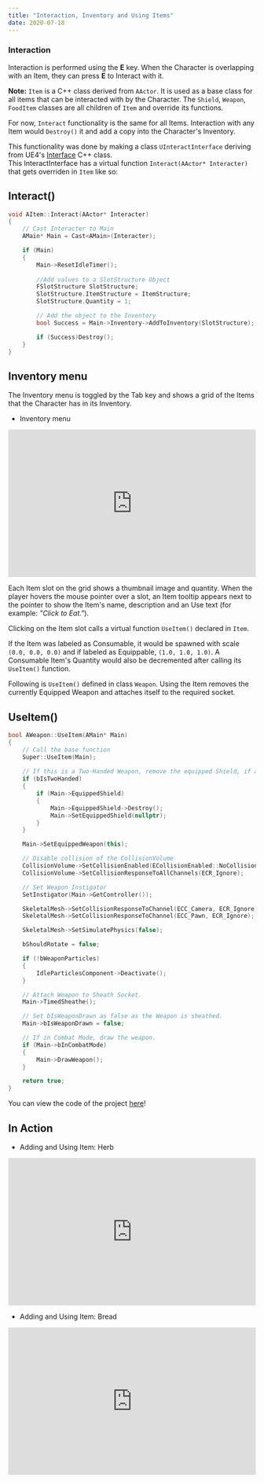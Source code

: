 ---
title: "Interaction, Inventory and Using Items"
date: 2020-07-18
---



### Interaction

Interaction is performed using the **E** key. When the Character is overlapping with an Item, they can press **E** to Interact with it.

**Note:** `Item` is a C++ class derived from `AActor`. It is used as a base class for all items that can be interacted with by the Character.
The `Shield`, `Weapon`, `FoodItem` classes are all children of `Item` and override its functions.

For now, `Interact` functionality is the same for all Items. Interaction with any Item would `Destroy()` it and add a copy into the Character's 
Inventory.

This functionality was done by making a class `UInteractInterface` deriving from UE4's 
[Interface](https://docs.unrealengine.com/en-US/Programming/UnrealArchitecture/Reference/Interfaces/index.html) C++ class.  
This InteractInterface has a virtual function `Interact(AActor* Interacter)` that gets overriden in `Item` like so:

## Interact()
```cpp
void AItem::Interact(AActor* Interacter)
{
	// Cast Interacter to Main
	AMain* Main = Cast<AMain>(Interacter);

	if (Main)
	{
		Main->ResetIdleTimer();
		
		//Add values to a SlotStructure Object
		FSlotStructure SlotStructure;
		SlotStructure.ItemStructure = ItemStructure;
		SlotStructure.Quantity = 1;

		// Add the object to the Inventory
		bool Success = Main->Inventory->AddToInventory(SlotStructure);

		if (Success)Destroy();
	}
}
```

## Inventory menu

The Inventory menu is toggled by the Tab key and shows a grid of the Items that the Character has in its Inventory.

- Inventory menu
<iframe src="https://www.youtube.com/embed/TqSOrnQjPPs" width="100%" height="300px" frameborder="0"> </iframe> 

Each Item slot on the grid shows a thumbnail image and quantity. When the player hovers the mouse pointer over a slot, an Item tooltip
appears next to the pointer to show the Item's name, description and an Use text (for example: *"Click to Eat."*).

Clicking on the Item slot calls a virtual function `UseItem()` declared in `Item`.

If the Item was labeled as Consumable, it would be spawned with scale `(0.0, 0.0, 0.0)` and if labeled as Equippable, `(1.0, 1.0, 1.0)`.
A Consumable Item's Quantity would also be decremented after calling its `UseItem()` function.

Following is `UseItem()` defined in class `Weapon`. Using the Item removes the currently Equipped Weapon and attaches
itself to the required socket.

## UseItem()
```cpp
bool AWeapon::UseItem(AMain* Main)
{
	// Call the base function
	Super::UseItem(Main);
	
	// If this is a Two-Handed Weapon, remove the equipped Shield, if any
	if (bIsTwoHanded)
	{
		if (Main->EquippedShield)
		{
			Main->EquippedShield->Destroy();
			Main->SetEquippedShield(nullptr);
		}
	}

	Main->SetEquippedWeapon(this);

	// Disable collision of the CollisionVolume
	CollisionVolume->SetCollisionEnabled(ECollisionEnabled::NoCollision);
	CollisionVolume->SetCollisionResponseToAllChannels(ECR_Ignore);

	// Set Weapon Instigator
	SetInstigator(Main->GetController());

	SkeletalMesh->SetCollisionResponseToChannel(ECC_Camera, ECR_Ignore);
	SkeletalMesh->SetCollisionResponseToChannel(ECC_Pawn, ECR_Ignore);

	SkeletalMesh->SetSimulatePhysics(false);

	bShouldRotate = false;

	if (!bWeaponParticles)
	{
		IdleParticlesComponent->Deactivate();
	}

	// Attach Weapon to Sheath Socket.
	Main->TimedSheathe();

	// Set bIsWeaponDrawn as false as the Weapon is sheathed.
	Main->bIsWeaponDrawn = false;

	// If in Combat Mode, draw the weapon.
	if (Main->bInCombatMode)
	{ 		
		Main->DrawWeapon();
	}

	return true;
}
```

You can view the code of the project [here](https://github.com/1Gokul/MedievalCombatProject)!

## In Action 

- Adding and Using Item: Herb
<iframe src="https://www.youtube.com/embed/HPPYCE8QTnY" width="100%" height="300px" frameborder="0"> </iframe> 

- Adding and Using Item: Bread
<iframe src="https://www.youtube.com/embed/W-0xqa9WUIM" width="100%" height="300px" frameborder="0"> </iframe> 



